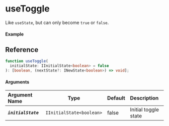 
<Meta title="Lifecycle/useToggle" component={Example} />

# useToggle

Like `useState`, but can only become `true` or `false`.

#### Example

<Canvas>
  <Story story={Example} />
</Canvas>

## Reference

```ts
function useToggle(
  initialState: IInitialState<boolean> = false
): [boolean, (nextState?: INewState<boolean>) => void];
```

#### Arguments

| Argument Name        |           Type           | Default | Description          |
| :------------------- | :----------------------: | :------ | :------------------- |
| _**`initialState`**_ | `IInitialState<boolean>` | false   | Initial toggle state |
